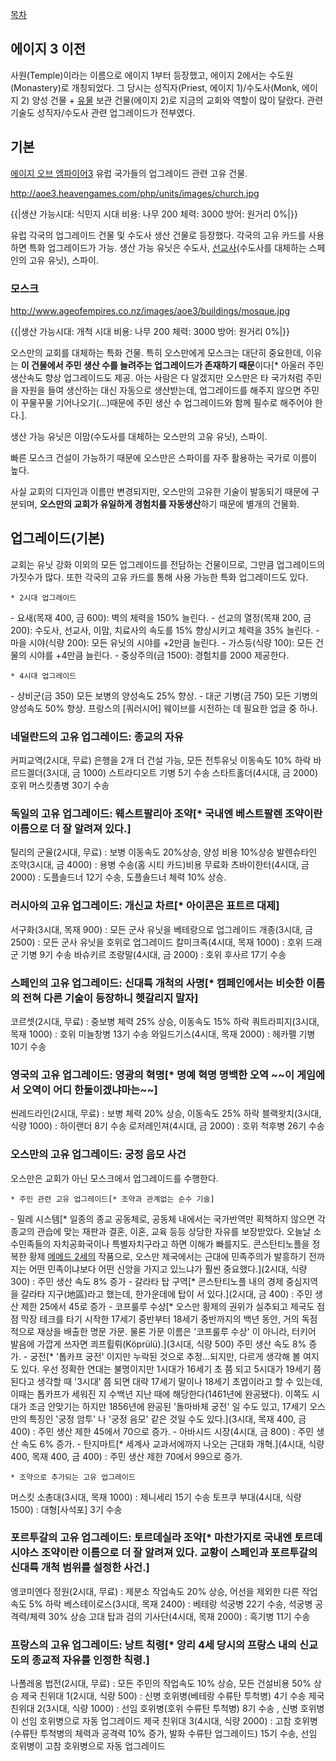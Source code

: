 [[목차]]

== 에이지 3 이전 ==
사원(Temple)이라는 이름으로 에이지 1부터 등장했고, 에이지 2에서는 수도원(Monastery)로 개칭되었다. 그 당시는 성직자(Priest, 에이지 1)/수도사(Monk, 에이지 2) 양성 건물 + [[유물]] 보관 건물(에이지 2)로 지금의 교회와 역할이 많이 달랐다. 관련 기술도 성직자/수도사 관련 업그레이드가 전부였다.
== 기본 ==
[[에이지 오브 엠파이어3]] 유럽 국가들의 업그레이드 관련 고유 건물.

http://aoe3.heavengames.com/php/units/images/church.jpg

{{|생산 가능시대: 식민지 시대
비용: 나무 200
체력: 3000
방어: 원거리 0%|}}

유럽 각국의 업그레이드 건물 및 수도사 생산 건물로 등장했다.
각국의 고유 카드를 사용하면 특화 업그레이드가 가능.
생산 가능 유닛은 수도사, [[선교사]](수도사를 대체하는 스페인의 고유 유닛), 스파이.

=== 모스크 ===

http://www.ageofempires.co.nz/images/aoe3/buildings/mosque.jpg

{{|생산 가능시대: 개척 시대
비용: 나무 200
체력: 3000
방어: 원거리 0%|}}

오스만의 교회를 대체하는 특화 건물.
특히 오스만에게 모스크는 대단히 중요한데, 이유는 '''이 건물에서 주민 생산 수를 늘려주는 업그레이드가 존재하기 때문'''이다[* 아울러 주민 생산속도 향상 업그레이드도 제공. 아는 사람은 다 알겠지만 오스만은 타 국가처럼 주민을 자원을 들여 생산하는 대신 자동으로 생산받는데, 업그레이드를 해주지 않으면 주민이 꾸물꾸물 기어나오기(...)때문에 주민 생산 수 업그레이드와 함께 필수로 해주어야 한다.].

생산 가능 유닛은 이맘(수도사를 대체하는 오스만의 고유 유닛), 스파이.

빠른 모스크 건설이 가능하기 때문에 오스만은 스파이를 자주 활용하는 국가로 이름이 높다.

사실 교회의 디자인과 이름만 변경되지만, 오스만의 고유한 기술이 발동되기 때문에 구분되며, '''오스만의 교회가 유일하게 경험치를 자동생산'''하기 때문에 별개의 건물화.


== 업그레이드(기본) ==
교회는 유닛 강화 이외의 모든 업그레이드를 전담하는 건물이므로, 그만큼 업그레이드의 가짓수가 많다. 또한 각국의 고유 카드를 통해 사용 가능한 특화 업그레이드도 있다.

 * 2시대 업그레이드  
- 요새(목재 400, 금 600): 벽의 체력을 150% 늘린다.  
- 선교의 열정(목재 200, 금 200): 수도사, 선교사, 이맘, 치료사의 속도를 15% 향상시키고 체력을 35% 늘린다.  
- 마을 시야(식량 200): 모든 유닛의 시야를 +2만큼 늘린다.
- 가스등(식량 100): 모든 건물의 시야를 +4만큼 늘린다.  
- 중상주의(금 1500): 경험치를 2000 제공한다.  

 * 4시대 업그레이드
- 상비군(금 350) 모든 보병의 양성속도 25% 향상.  
- 대군 기병(금 750) 모든 기병의 양성속도 50% 향상. 프랑스의 [쿼러시어] 웨이브를 시전하는 데 필요한 업글 중 하나.  


=== 네덜란드의 고유 업그레이드: 종교의 자유 ===

커피교역(2시대, 무료) 은행을 2개 더 건설 가능, 모든 전투유닛 이동속도 10% 하락
바르드겔더(3시대, 금 1000) 스트라디오트 기병 5기 수송
스타트홀더(4시대, 금 2000) 호위 머스킷총병 30기 수송

=== 독일의 고유 업그레이드: 웨스트팔리아 조약[* 국내엔 베스트팔렌 조약이란 이름으로 더 잘 알려져 있다.]  ===

틸리의 군율(2시대, 무료) : 보병 이동속도 20%상승, 양성 비용 10%상승
발렌슈타인 조약(3시대, 금 4000) : 용병 수송(홈 시티 카드)비용 무료화
츠바이한터(4시대, 금 2000) : 도플솔드너 12기 수송, 도플솔드너 체력 10% 상승.

=== 러시아의 고유 업그레이드: 개신교 차르[* 아이콘은 표트르 대제] ===

서구화(3시대, 목재 900) : 모든 군사 유닛을 베테랑으로 업그레이드
개종(3시대, 금 2500) : 모든 군사 유닛을 호위로 업그레이드
칼미크족(4시대, 목재 1000) : 호위 드래군 기병 9기 수송
바슈키르 조랑말(4시대, 금 2000) : 호위 후사르 17기 수송

=== 스페인의 고유 업그레이드: 신대륙 개척의 사명[* 캠페인에서는 비슷한 이름의 전혀 다른 기술이 등장하니 헷갈리지 말자] ===

코르셋(2시대, 무료) : 중보병 체력 25% 상승, 이동속도 15% 하락
쿼트라피지(3시대, 목재 1000) : 호위 미늘창병 13기 수송
와일드기스(4시대, 목재 2000) : 헤카펠 기병 10기 수송


=== 영국의 고유 업그레이드: 영광의 혁명[* 명예 혁명 '''명백한 오역''' ~~이 게임에서 오역이 어디 한둘이겠냐마는~~] ===

씬레드라인(2시대, 무료) : 보병 체력 20% 상승, 이동속도 25% 하락
블랙왓치(3시대, 식량 1000) : 하이랜더 8기 수송
로저레인져(4시대, 금 2000) : 호위 척후병 26기 수송


=== 오스만의 고유 업그레이드: 궁정 음모 사건 ===
오스만은 교회가 아닌 모스크에서 업그레이드를 수행한다.

 * 주민 관련 고유 업그레이드[* 조약과 관계없는 순수 기술]
- 밀레 시스템[* 일종의 종교 공동체로, 공동체 내에서는 국가반역만 획책하지 않으면 각 종교의 관습에 맞는 재판과 결혼, 이혼, 교육 등등 상당한 자유를 보장받았다. 오늘날 소수민족들의 자치공화국이나 특별자치구라고 하면 이해가 빠를지도. 콘스탄티노플을 정복한 황제 [[메메드 2세]]의 작품으로, 오스만 제국에서는 근대에 민족주의가 발흥하기 전까지는 어떤 민족이냐보다 어떤 신앙을 가지고 있느냐가 훨씬 중요했다.](2시대, 식량 300) : 주민 생산 속도 8% 증가  
- 갈라타 탑 구역[* 콘스탄티노플 내의 경제 중심지역을 갈라타 지구(地區)라고 했는데, 한가운데에 탑이 서 있다.](2시대, 금 400) : 주민 생산 제한 25에서 45로 증가 
- 코프룰루 수상[* 오스만 황제의 권위가 실추되고 제국도 점점 막장 테크를 타기 시작한 17세기 중반부터 18세기 중반까지의 백년 동안, 거의 독점적으로 재상을 배출한 명문 가문. 물론 가문 이름은 '코프룰루 수상' 이 아니라, 터키어 발음에 가깝게 쓰자면 쾨프륄뤼(Köprülü).](3시대, 식량 500) 주민 생산 속도 8% 증가. 
- 궁전[* '톱카프 궁전' 이지만 누락된 것으로 추정...되지만, 다르게 생각해 볼 여지도 있다. 우선 정확한 연대는 불명이지만 1시대가 16세기 초 쯤 되고 5시대가 19세기 쯤 된다고 생각할 때 '3시대' 쯤 되면 대략 17세기 말이나 18세기 초엽이라고 할 수 있는데, 이때는 톱카프가 세워진 지 수백년 지난 때에 해당한다(1461년에 완공됐다). 이쪽도 시대가 조금 안맞기는 하지만 1856년에 완공된 '돌마바체 궁전' 일 수도 있고, 17세기 오스만의 특징인 '궁정 암투' 나 '궁정 음모' 같은 것일 수도 있다.](3시대, 목재 400, 금 400) : 주민 생산 제한 45에서 70으로 증가.
- 아바시드 시장(4시대, 금 800) : 주민 생산 속도 6% 증가.  
- 탄지마트[* 세계사 교과서에까지 나오는 근대화 개혁.](4시대, 식량 400, 목재 400, 금 400) : 주민 생산 제한 70에서 99으로 증가. 

 * 조약으로 추가되는 고유 업그레이드
머스킷 소총대(3시대, 목재 1000) : 제니세리 15기 수송
토프쿠 부대(4시대, 식량 1500) : 대형[사석포] 3기 수송
 

=== 포르투갈의 고유 업그레이드: 토르데실라 조약[* 마찬가지로 국내엔 토르데시야스 조약이란 이름으로 더 잘 알려져 있다. 교황이 스페인과 포르투갈의 신대륙 개척 범위를 설정한 사건.] ===

엥코미엔다 정원(2시대, 무료) : 제분소 작업속도 20% 상승, 어선을 제외한 다른 작업속도 5% 하락 
베스테이로스(3시대, 목재 2400) : 베테랑 석궁병 22기 수송, 석궁병 공격력/체력 30% 상승
고대 탑과 검의 기사단(4시대, 목재 2000) : 흑기병 11기 수송


=== 프랑스의 고유 업그레이드: 낭트 칙령[* 앙리 4세 당시의 프랑스 내의 신교도의 종교적 자유를 인정한 칙령.] ===

나폴레옹 법전(2시대, 무료) : 모든 주민의 작업속도 10% 상승, 모든 건설비용 50% 상승
제국 친위대 1(2시대, 식량 500) : 신병 호위병(베테랑 수류탄 투척병) 4기 수송
제국 친위대 2(3시대, 식량 1000) : 선임 호위병(호위 수류탄 투척병) 8기 수송 , 신병 호위병이 선임 호위병으로 자동 업그레이드
제국 친위대 3(4시대, 식량 2000) : 고참 호위병(수류탄 투척병의 체력과 공격력 10% 증가, 발화 수류탄 업그레이드) 15기 수송, 선임 호위병이 고참 호위병으로 자동 업그레이드
